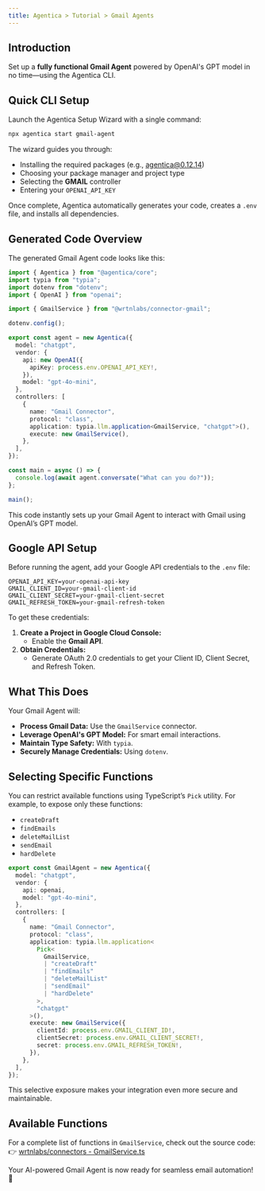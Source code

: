 ```yaml
---
title: Agentica > Tutorial > Gmail Agents  
---
```


## Introduction

Set up a **fully functional Gmail Agent** powered by OpenAI's GPT model in no time—using the Agentica CLI.

## Quick CLI Setup

Launch the Agentica Setup Wizard with a single command:

```bash
npx agentica start gmail-agent
```

The wizard guides you through:
- Installing the required packages (e.g., agentica@0.12.14)
- Choosing your package manager and project type
- Selecting the **GMAIL** controller
- Entering your `OPENAI_API_KEY`

Once complete, Agentica automatically generates your code, creates a `.env` file, and installs all dependencies.

## Generated Code Overview

The generated Gmail Agent code looks like this:

```typescript
import { Agentica } from "@agentica/core";
import typia from "typia";
import dotenv from "dotenv";
import { OpenAI } from "openai";

import { GmailService } from "@wrtnlabs/connector-gmail";

dotenv.config();

export const agent = new Agentica({
  model: "chatgpt",
  vendor: {
    api: new OpenAI({
      apiKey: process.env.OPENAI_API_KEY!,
    }),
    model: "gpt-4o-mini",
  },
  controllers: [
    {
      name: "Gmail Connector",
      protocol: "class",
      application: typia.llm.application<GmailService, "chatgpt">(),
      execute: new GmailService(),
    },
  ],
});

const main = async () => {
  console.log(await agent.conversate("What can you do?"));
};

main();
```

This code instantly sets up your Gmail Agent to interact with Gmail using OpenAI’s GPT model.

## Google API Setup

Before running the agent, add your Google API credentials to the `.env` file:

```env
OPENAI_API_KEY=your-openai-api-key
GMAIL_CLIENT_ID=your-gmail-client-id
GMAIL_CLIENT_SECRET=your-gmail-client-secret
GMAIL_REFRESH_TOKEN=your-gmail-refresh-token
```

To get these credentials:
1. **Create a Project in Google Cloud Console:**  
   - Enable the **Gmail API**.
2. **Obtain Credentials:**  
   - Generate OAuth 2.0 credentials to get your Client ID, Client Secret, and Refresh Token.

## What This Does

Your Gmail Agent will:
- **Process Gmail Data:** Use the `GmailService` connector.
- **Leverage OpenAI's GPT Model:** For smart email interactions.
- **Maintain Type Safety:** With `typia`.
- **Securely Manage Credentials:** Using `dotenv`.

## Selecting Specific Functions

You can restrict available functions using TypeScript’s `Pick` utility. For example, to expose only these functions:
- `createDraft`
- `findEmails`
- `deleteMailList`
- `sendEmail`
- `hardDelete`

```typescript
export const GmailAgent = new Agentica({
  model: "chatgpt",
  vendor: {
    api: openai,
    model: "gpt-4o-mini",
  },
  controllers: [
    {
      name: "Gmail Connector",
      protocol: "class",
      application: typia.llm.application<
        Pick<
          GmailService,
          | "createDraft"
          | "findEmails"
          | "deleteMailList"
          | "sendEmail"
          | "hardDelete"
        >,
        "chatgpt"
      >(),
      execute: new GmailService({
        clientId: process.env.GMAIL_CLIENT_ID!,
        clientSecret: process.env.GMAIL_CLIENT_SECRET!,
        secret: process.env.GMAIL_REFRESH_TOKEN!,
      }),
    },
  ],
});
```

This selective exposure makes your integration even more secure and maintainable.

## Available Functions

For a complete list of functions in `GmailService`, check out the source code:  
👉 [wrtnlabs/connectors - GmailService.ts](https://github.com/wrtnlabs/connectors/blob/main/packages/gmail/src/gmail/GmailService.ts)

Your AI-powered Gmail Agent is now ready for seamless email automation! 🚀

